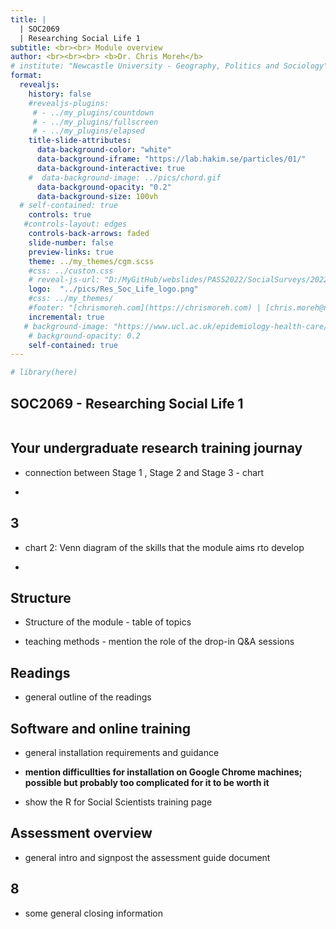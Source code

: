 ```yaml
---
title: |
  | SOC2069
  | Researching Social Life 1
subtitle: <br><br> Module overview
author: <br><br><br> <b>Dr. Chris Moreh</b>
# institute: "Newcastle University - Geography, Politics and Sociology"
format: 
  revealjs:
    history: false
    #revealjs-plugins:
     # - ../my_plugins/countdown
     # - ../my_plugins/fullscreen
     # - ../my_plugins/elapsed
    title-slide-attributes:
      data-background-color: "white"
      data-background-iframe: "https://lab.hakim.se/particles/01/"
      data-background-interactive: true
    #  data-background-image: ../pics/chord.gif
      data-background-opacity: "0.2"
      data-background-size: 100vh
  # self-contained: true   
    controls: true
   #controls-layout: edges
    controls-back-arrows: faded
    slide-number: false
    preview-links: true
    theme: ../my_themes/cgm.scss
    #css: ../custon.css
    # reveal-js-url: "D:/MyGitHub/webslides/PASS2022/SocialSurveys/2022-SocialSurveys_files/libs/revealjs"
    logo:  "../pics/Res_Soc_Life_logo.png"
    #css: ../my_themes/
    #footer: "[chrismoreh.com](https://chrismoreh.com) | [chris.moreh@newcastle.ac.uk](mailto: chris.moreh@newcastle.ac.uk)"
    incremental: true
   # background-image: "https://www.ucl.ac.uk/epidemiology-health-care/sites/epidemiology_health_care/files/CeLSIUS_button.jpg" 
    # background-opacity: 0.2
    self-contained: true
---
```


```r
# library(here)
```

## SOC2069 - Researching Social Life 1 {#soc2069---researching-social-life-1}

::: columns
::: {.column width="50%"}
:::
:::

## Your undergraduate research training journay

-   connection between Stage 1 , Stage 2 and Stage 3 - chart

-   

## 3

-   chart 2: Venn diagram of the skills that the module aims rto develop

-   

## Structure

-   Structure of the module - table of topics

-   teaching methods - mention the role of the drop-in Q&A sessions

## Readings

-   general outline of the readings

## Software and online training {.nonincremental}

::: {.fragment .semi-fade-out}
::: {.fragment .fade-in}

-   general installation requirements and guidance

-   **mention difficullties for installation on Google Chrome machines; possible but probably too complicated for it to be worth it**

-   show the R for Social Scientists training page

:::
:::

## Assessment overview

-   general intro and signpost the assessment guide document

## 8

-   some general closing information
